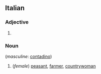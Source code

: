 ==Italian==

===Adjective===
{{head|it|adjective form}}

# {{feminine singular of|contadino|lang=it}}

===Noun===
{{it-noun|f}} (''masculine'': [[contadino]])

# (''female'') [[peasant]], [[farmer]], [[countrywoman]]
